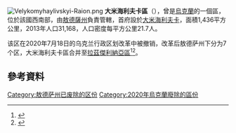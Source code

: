 [[Image:Velykomyhaylivskyi-Raion.png|thumb]]
'''大米海利夫卡區'''（{{lang-uk|Великомихайлівський район}}），曾是[[烏克蘭|烏克蘭]]的一個區，位於該國西南部，由[[敖德薩州|敖德薩州]]負責管轄，首府設於[[大米海利夫卡|大米海利夫卡]]，面積1,436平方公里，2013年人口31,168，人口密度每平方公里21.7人。

该区在2020年7月18日的乌克兰行政区划改革中被撤销，改革后敖德萨州下分为7个区，大米海利夫卡區合并至[[拉茲傑利納亞區|拉茲傑利納亞區]]<ref>{{Cite news|title=Про утворення та ліквідацію районів. Постанова Верховної Ради України № 807-ІХ.|url=http://www.golos.com.ua/article/333466|access-date=2020-10-03|date=2020-07-18|website=Голос України|language=uk|archive-date=2021-07-09|archive-url=https://web.archive.org/web/20210709121303/http://www.golos.com.ua/article/333466}}</ref><ref name="2020_reform_maps">{{cite web |title=Нові райони: карти + склад |url=https://www.minregion.gov.ua/press/news/novi-rajony-karty-sklad/ |publisher=Міністерство розвитку громад та територій України |language=uk |access-date=2022-05-20 |archive-date=2022-02-25 |archive-url=https://web.archive.org/web/20220225102502/https://www.minregion.gov.ua/press/news/novi-rajony-karty-sklad/ }}</ref>。

==參考資料==
{{Reflist}}

{{coord|47|05|N|30|00|E|region:UA_source:kolossus-ruwiki|display=title}}
{{Odessa-geo-stub}}

{{DEFAULTSORT:Великомихайлівський район}}
[[Category:敖德萨州已废除的区份|Category:敖德萨州已废除的区份]]
[[Category:2020年烏克蘭廢除的區份|Category:2020年烏克蘭廢除的區份]]